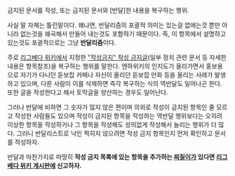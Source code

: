 금지된 문서를 작성, 또는 금지된 문서와 [반달]한 내용을 복구하는 행위.

사실 말 자체는 틀린말이다. 왜냐면, 반달리즘의 포괄적 의미는 있는걸 없애는것 뿐만 아니라 없는것을 왜곡해서 만들어 내는것도 포함하기 때문이다. 즉, 이 항목에서 설명하고 있는것도 포괄적으로는 그냥 '''반달리즘'''이다.

주로 [[리그베다 위키]]에서 지정한 [["작성금지" 작성 금지글]](일부 정치 관련 문서 등 자세한 내용은 항목참조)을 복구하는 행위를 말한다. 엔하위키의 인지도가 올라가면서 홍보용으로 자기가 다니던 듣보잡 카페나 자신이 올리던 듣보잡 만화 등을 올리는 사례가 발생하고 있으며, 다른 사람이 이를 삭제하면 즉각 복구하는 식의 역반달도 일어나곤 한다. 또한 글을 작성한다고 해서 토막글을 양산하는 경우도 일어난다.

그러나 반달에 비하면 그 숫자가 많지 않은 편이며 의외로 작성이 금지된 항목인 줄 모르고 작성한 사람들도 있으며 작성이 금지된 항목을 작성하는 역반달 행위보다는 오히려 이상한 항목을 작성하거나 그 항목을 작성해도 성의없게 작성해서 늘리는 행위가 더 많다. 그러니 반달리스트로 낙인 찍히지 않으려면 작성 금지 항목인지 먼저 확인하고 문서를 작성하자.

반달과 마찬가지로 마땅히 '''작성 금지 목록에 있는 항목을 추가하는 [[찌질이]]가 있다면 [[리그베다 위키 게시판]]에 신고하자.'''
